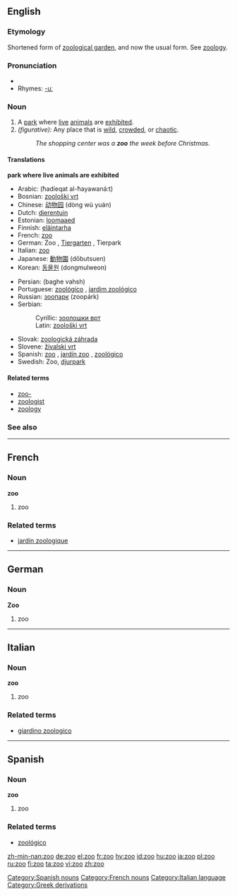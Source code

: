 ==English==

===Etymology===
Shortened form of [[zoological garden]], and now the usual form. See [[zoology]].

===Pronunciation===
*{{IPA|/zuː/}}
*Rhymes: [[Rhymes:English:-uː|-uː]]

===Noun===
{{en-noun-reg}}

# A [[park]] where [[live]] [[animal]]s are [[exhibit]]ed.
# ''(figurative):'' Any place that is [[wild]], [[crowd]]ed, or [[chaotic]].
#:''The shopping center was a '''zoo''' the week before Christmas.''

====Translations====
'''park where live animals are exhibited'''

{{top}}
*Arabic: {{ARchar|[[حديقة الحيوانات]]}} (ħadíeqat al-ħayawaná:t) {{f}}
*Bosnian: [[zoološki vrt#Bosnian|zoološki vrt]] {{m}}
*Chinese: [[动物园]] (dòng wù yuán)
*Dutch: [[dierentuin]]
*Estonian: [[loomaaed]]
*Finnish: [[eläintarha]]
*French: [[#French|zoo]] {{m}}
*German: Zoo {{m}}, [[Tiergarten]] {{m}}, Tierpark {{m}}
*Italian: [[#Italian|zoo]] {{m}}
*Japanese: [[動物園]] (dōbutsuen)
*Korean: [[동물원]] (dongmulweon)
{{mid}}
*Persian: {{FAchar|[[باغ وحش]]}} (baghe vahsh)
*Portuguese: [[zoológico]] {{m}}, [[jardim zoológico]] {{m}}
*Russian: [[зоопарк]] (zoopárk) {{m}}
*Serbian:
*:Cyrillic: [[зоолошки врт#Serbian|зоолошки врт]] {{m}}
*:Latin: [[zoološki vrt#Serbian|zoološki vrt]] {{m}}
*Slovak: [[zoologická záhrada#Slovak|zoologická záhrada]] {{f}}
*Slovene: [[živalski vrt]] {{m}}
*Spanish: [[#Spanish|zoo]] {{m}}, [[jardín zoo]] {{m}}, [[zoológico]] {{m}}
*Swedish: Zoo, [[djurpark]]
{{bottom}}

====Related terms====
*[[zoo-]]
*[[zoologist]]
*[[zoology]]

===See also===
{{pedialite}}


----
==French==
===Noun===
'''zoo''' {{m}}
#zoo
===Related terms===
*[[jardin zoologique]]


----
==German==
===Noun===
'''Zoo''' {{m}}
#zoo


----
==Italian==
===Noun===
'''zoo''' {{m}}
#zoo
===Related terms===
*[[giardino zoologico]]


----
==Spanish==
===Noun===
'''zoo''' {{m}}
#zoo
===Related terms===
*[[zoológico]]

[[Category:Spanish nouns]]

[[Category:French nouns]]
[[Category:Italian language]]
[[Category:Greek derivations]]

[[zh-min-nan:zoo]]
[[de:zoo]]
[[el:zoo]]
[[fr:zoo]]
[[hy:zoo]]
[[id:zoo]]
[[hu:zoo]]
[[ja:zoo]]
[[pl:zoo]]
[[ru:zoo]]
[[fi:zoo]]
[[ta:zoo]]
[[vi:zoo]]
[[zh:zoo]]